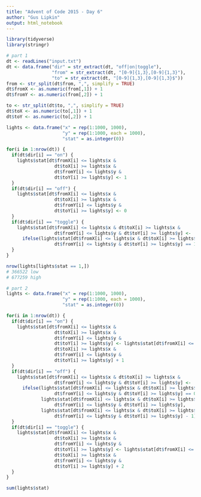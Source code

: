 ```yaml
---
title: "Advent of Code 2015 - Day 6"
author: "Gus Lipkin"
output: html_notebook
---
```


```r
library(tidyverse)
library(stringr)
```

```r
# part 1
dt <- readLines("input.txt")
dt <- data.frame("dir" = str_extract(dt, "off|on|toggle"),
                 "from" = str_extract(dt, "[0-9]{1,3},[0-9]{1,3}"),
                 "to" = str_extract(dt, "[0-9]{1,3},[0-9]{1,3}$"))
from <- str_split(dt$from, ",", simplify = TRUE)
dt$fromX <- as.numeric(from[,1]) + 1
dt$fromY <- as.numeric(from[,2]) + 1

to <- str_split(dt$to, ",", simplify = TRUE)
dt$toX <- as.numeric(to[,1]) + 1
dt$toY <- as.numeric(to[,2]) + 1

lights <- data.frame("x" = rep(1:1000, 1000), 
                     "y" = rep(1:1000, each = 1000),
                     "stat" = as.integer(0))

for(i in 1:nrow(dt)) {
  if(dt$dir[i] == "on") {
    lights$stat[dt$fromX[i] <= lights$x & 
                  dt$toX[i] >= lights$x & 
                  dt$fromY[i] <= lights$y & 
                  dt$toY[i] >= lights$y] <- 1
  }
  if(dt$dir[i] == "off") {
    lights$stat[dt$fromX[i] <= lights$x & 
                  dt$toX[i] >= lights$x & 
                  dt$fromY[i] <= lights$y & 
                  dt$toY[i] >= lights$y] <- 0
  }
  if(dt$dir[i] == "toggle") {
    lights$stat[dt$fromX[i] <= lights$x & dt$toX[i] >= lights$x & 
                  dt$fromY[i] <= lights$y & dt$toY[i] >= lights$y] <- 
      ifelse(lights$stat[dt$fromX[i] <= lights$x & dt$toX[i] >= lights$x & 
                  dt$fromY[i] <= lights$y & dt$toY[i] >= lights$y] == 1, 0, 1)
  }
}

nrow(lights[lights$stat == 1,])
# 366522 low
# 677259 high
```

```r
# part 2
lights <- data.frame("x" = rep(1:1000, 1000), 
                     "y" = rep(1:1000, each = 1000),
                     "stat" = as.integer(0))

for(i in 1:nrow(dt)) {
  if(dt$dir[i] == "on") {
    lights$stat[dt$fromX[i] <= lights$x & 
                  dt$toX[i] >= lights$x & 
                  dt$fromY[i] <= lights$y & 
                  dt$toY[i] >= lights$y] <- lights$stat[dt$fromX[i] <= lights$x & 
                  dt$toX[i] >= lights$x & 
                  dt$fromY[i] <= lights$y & 
                  dt$toY[i] >= lights$y] + 1
  }
  if(dt$dir[i] == "off") {
    lights$stat[dt$fromX[i] <= lights$x & dt$toX[i] >= lights$x & 
                  dt$fromY[i] <= lights$y & dt$toY[i] >= lights$y] <- 
      ifelse(lights$stat[dt$fromX[i] <= lights$x & dt$toX[i] >= lights$x & 
                  dt$fromY[i] <= lights$y & dt$toY[i] >= lights$y] == 0, 
             lights$stat[dt$fromX[i] <= lights$x & dt$toX[i] >= lights$x & 
                  dt$fromY[i] <= lights$y & dt$toY[i] >= lights$y], 
             lights$stat[dt$fromX[i] <= lights$x & dt$toX[i] >= lights$x & 
                  dt$fromY[i] <= lights$y & dt$toY[i] >= lights$y] - 1)
  }
  if(dt$dir[i] == "toggle") {
    lights$stat[dt$fromX[i] <= lights$x & 
                  dt$toX[i] >= lights$x & 
                  dt$fromY[i] <= lights$y & 
                  dt$toY[i] >= lights$y] <- lights$stat[dt$fromX[i] <= lights$x & 
                  dt$toX[i] >= lights$x & 
                  dt$fromY[i] <= lights$y & 
                  dt$toY[i] >= lights$y] + 2
  }
}

sum(lights$stat)
```

